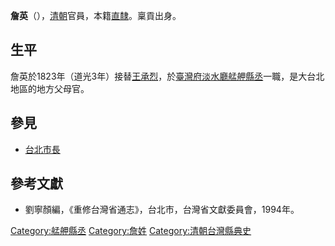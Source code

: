 '''詹英'''（{{bd|？||？||catIdx=Z}}），[[清朝|清朝]]官員，本籍[[直隸|直隸]]。稟貢出身。

== 生平 ==
詹英於1823年（道光3年）接替[[王承烈|王承烈]]，於[[臺灣府淡水廳艋舺縣丞|臺灣府淡水廳艋舺縣丞]]一職，是大台北地區的地方父母官。

==參見==
*[[台北市長|台北市長]]

==參考文獻==
*劉寧顏編，《重修台灣省通志》，台北市，台灣省文獻委員會，1994年。

{{start box}}
{{s-off}}
{{s-before|[[王承烈|王承烈]]}}
{{s-title|[[艋舺|艋舺]][[縣丞|縣丞]]|1823年上任}}
{{s-after|[[趙秉湘|趙秉湘]]}}
{{end box}}

[[Category:艋舺縣丞|Category:艋舺縣丞]]
[[Category:詹姓|Category:詹姓]]
[[Category:清朝台灣縣典史|Category:清朝台灣縣典史]]